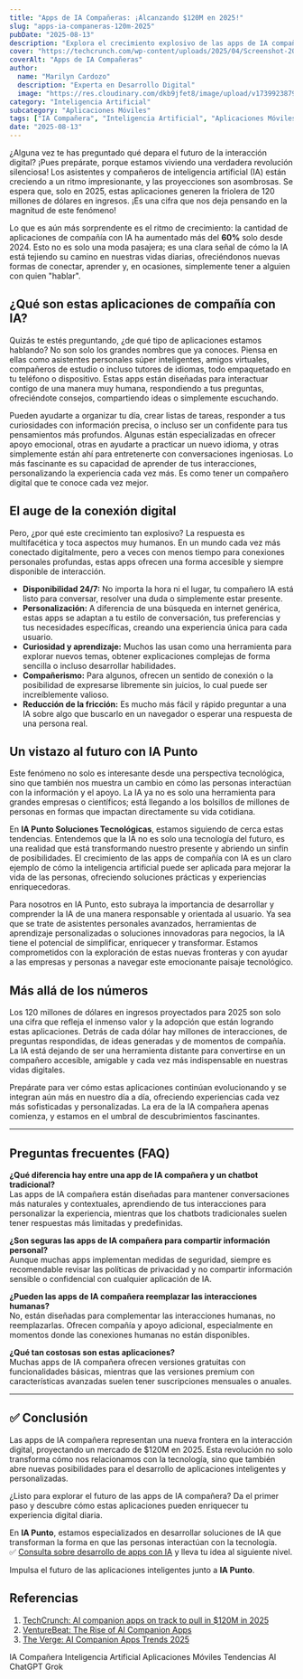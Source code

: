 ```yaml
---
title: "Apps de IA Compañeras: ¡Alcanzando $120M en 2025!"
slug: "apps-ia-companeras-120m-2025"
pubDate: "2025-08-13"
description: "Explora el crecimiento explosivo de las apps de IA compañeras, proyectadas para alcanzar $120M en ingresos en 2025, y cómo transforman la interacción digital y el compañerismo."
cover: "https://techcrunch.com/wp-content/uploads/2025/04/Screenshot-2025-04-22-at-1.24.23PM.png"
coverAlt: "Apps de IA Compañeras"
author:
  name: "Marilyn Cardozo"
  description: "Experta en Desarrollo Digital"
  image: "https://res.cloudinary.com/dkb9jfet8/image/upload/v1739923879/marilyn_s2mi4a.png"
category: "Inteligencia Artificial"
subcategory: "Aplicaciones Móviles"
tags: ["IA Compañera", "Inteligencia Artificial", "Aplicaciones Móviles", "Tendencias AI", "ChatGPT", "Grok"]
date: "2025-08-13"
---
```


¿Alguna vez te has preguntado qué depara el futuro de la interacción digital? ¡Pues prepárate, porque estamos viviendo una verdadera revolución silenciosa! Los asistentes y compañeros de inteligencia artificial (IA) están creciendo a un ritmo impresionante, y las proyecciones son asombrosas. Se espera que, solo en 2025, estas aplicaciones generen la friolera de 120 millones de dólares en ingresos. ¡Es una cifra que nos deja pensando en la magnitud de este fenómeno!

Lo que es aún más sorprendente es el ritmo de crecimiento: la cantidad de aplicaciones de compañía con IA ha aumentado más del **60%** solo desde 2024. Esto no es solo una moda pasajera; es una clara señal de cómo la IA está tejiendo su camino en nuestras vidas diarias, ofreciéndonos nuevas formas de conectar, aprender y, en ocasiones, simplemente tener a alguien con quien "hablar".

<h2 id="que-son-estas-aplicaciones-de-compania-con-ia">¿Qué son estas aplicaciones de compañía con IA?</h2>

Quizás te estés preguntando, ¿de qué tipo de aplicaciones estamos hablando? No son solo los grandes nombres que ya conoces. Piensa en ellas como asistentes personales súper inteligentes, amigos virtuales, compañeros de estudio o incluso tutores de idiomas, todo empaquetado en tu teléfono o dispositivo. Estas apps están diseñadas para interactuar contigo de una manera muy humana, respondiendo a tus preguntas, ofreciéndote consejos, compartiendo ideas o simplemente escuchando.

Pueden ayudarte a organizar tu día, crear listas de tareas, responder a tus curiosidades con información precisa, o incluso ser un confidente para tus pensamientos más profundos. Algunas están especializadas en ofrecer apoyo emocional, otras en ayudarte a practicar un nuevo idioma, y otras simplemente están ahí para entretenerte con conversaciones ingeniosas. Lo más fascinante es su capacidad de aprender de tus interacciones, personalizando la experiencia cada vez más. Es como tener un compañero digital que te conoce cada vez mejor.

<h2 id="el-auge-de-la-conexion-digital">El auge de la conexión digital</h2>

Pero, ¿por qué este crecimiento tan explosivo? La respuesta es multifacética y toca aspectos muy humanos. En un mundo cada vez más conectado digitalmente, pero a veces con menos tiempo para conexiones personales profundas, estas apps ofrecen una forma accesible y siempre disponible de interacción.

- **Disponibilidad 24/7:** No importa la hora ni el lugar, tu compañero IA está listo para conversar, resolver una duda o simplemente estar presente.
- **Personalización:** A diferencia de una búsqueda en internet genérica, estas apps se adaptan a tu estilo de conversación, tus preferencias y tus necesidades específicas, creando una experiencia única para cada usuario.
- **Curiosidad y aprendizaje:** Muchos las usan como una herramienta para explorar nuevos temas, obtener explicaciones complejas de forma sencilla o incluso desarrollar habilidades.
- **Compañerismo:** Para algunos, ofrecen un sentido de conexión o la posibilidad de expresarse libremente sin juicios, lo cual puede ser increíblemente valioso.
- **Reducción de la fricción:** Es mucho más fácil y rápido preguntar a una IA sobre algo que buscarlo en un navegador o esperar una respuesta de una persona real.

<h2 id="un-vistazo-al-futuro-con-ia-punto">Un vistazo al futuro con IA Punto</h2>

Este fenómeno no solo es interesante desde una perspectiva tecnológica, sino que también nos muestra un cambio en cómo las personas interactúan con la información y el apoyo. La IA ya no es solo una herramienta para grandes empresas o científicos; está llegando a los bolsillos de millones de personas en formas que impactan directamente su vida cotidiana.

En **IA Punto Soluciones Tecnológicas**, estamos siguiendo de cerca estas tendencias. Entendemos que la IA no es solo una tecnología del futuro, es una realidad que está transformando nuestro presente y abriendo un sinfín de posibilidades. El crecimiento de las apps de compañía con IA es un claro ejemplo de cómo la inteligencia artificial puede ser aplicada para mejorar la vida de las personas, ofreciendo soluciones prácticas y experiencias enriquecedoras.

Para nosotros en IA Punto, esto subraya la importancia de desarrollar y comprender la IA de una manera responsable y orientada al usuario. Ya sea que se trate de asistentes personales avanzados, herramientas de aprendizaje personalizadas o soluciones innovadoras para negocios, la IA tiene el potencial de simplificar, enriquecer y transformar. Estamos comprometidos con la exploración de estas nuevas fronteras y con ayudar a las empresas y personas a navegar este emocionante paisaje tecnológico.

<h2 id="mas-alla-de-los-numeros">Más allá de los números</h2>

Los 120 millones de dólares en ingresos proyectados para 2025 son solo una cifra que refleja el inmenso valor y la adopción que están logrando estas aplicaciones. Detrás de cada dólar hay millones de interacciones, de preguntas respondidas, de ideas generadas y de momentos de compañía. La IA está dejando de ser una herramienta distante para convertirse en un compañero accesible, amigable y cada vez más indispensable en nuestras vidas digitales.

Prepárate para ver cómo estas aplicaciones continúan evolucionando y se integran aún más en nuestro día a día, ofreciendo experiencias cada vez más sofisticadas y personalizadas. La era de la IA compañera apenas comienza, y estamos en el umbral de descubrimientos fascinantes.

---

## Preguntas frecuentes (FAQ)

**¿Qué diferencia hay entre una app de IA compañera y un chatbot tradicional?**  
Las apps de IA compañera están diseñadas para mantener conversaciones más naturales y contextuales, aprendiendo de tus interacciones para personalizar la experiencia, mientras que los chatbots tradicionales suelen tener respuestas más limitadas y predefinidas.

**¿Son seguras las apps de IA compañera para compartir información personal?**  
Aunque muchas apps implementan medidas de seguridad, siempre es recomendable revisar las políticas de privacidad y no compartir información sensible o confidencial con cualquier aplicación de IA.

**¿Pueden las apps de IA compañera reemplazar las interacciones humanas?**  
No, están diseñadas para complementar las interacciones humanas, no reemplazarlas. Ofrecen compañía y apoyo adicional, especialmente en momentos donde las conexiones humanas no están disponibles.

**¿Qué tan costosas son estas aplicaciones?**  
Muchas apps de IA compañera ofrecen versiones gratuitas con funcionalidades básicas, mientras que las versiones premium con características avanzadas suelen tener suscripciones mensuales o anuales.

---

## ✅ Conclusión

Las apps de IA compañera representan una nueva frontera en la interacción digital, proyectando un mercado de $120M en 2025. Esta revolución no solo transforma cómo nos relacionamos con la tecnología, sino que también abre nuevas posibilidades para el desarrollo de aplicaciones inteligentes y personalizadas.

¿Listo para explorar el futuro de las apps de IA compañera? Da el primer paso y descubre cómo estas aplicaciones pueden enriquecer tu experiencia digital diaria.

En **IA Punto**, estamos especializados en desarrollar soluciones de IA que transforman la forma en que las personas interactúan con la tecnología.  
✅ <a href="https://www.iapunto.com/contacto" target="_blank" rel="noopener noreferrer">Consulta sobre desarrollo de apps con IA</a> y lleva tu idea al siguiente nivel.

Impulsa el futuro de las aplicaciones inteligentes junto a **IA Punto**.

<h2 id="referencias">Referencias</h2>

1. <a href="https://techcrunch.com/2025/08/12/ai-companion-apps-on-track-to-pull-in-120m-in-2025/" target="_blank" rel="noopener noreferrer">TechCrunch: AI companion apps on track to pull in $120M in 2025</a>
2. <a href="https://www.venturebeat.com/ai-companion-apps-growth-2025/" target="_blank" rel="noopener noreferrer">VentureBeat: The Rise of AI Companion Apps</a>
3. <a href="https://www.theverge.com/c/24300623/ai-companions-replika-openai-chatgpt-assistant-romance" target="_blank" rel="noopener noreferrer">The Verge: AI Companion Apps Trends 2025</a>

<div class="flex flex-wrap gap-2 mt-8">
  <span class="inline-block px-3 py-1 bg-primary-100 text-primary-700 text-xs font-semibold rounded-full shadow-sm">IA Compañera</span>
  <span class="inline-block px-3 py-1 bg-primary-100 text-primary-700 text-xs font-semibold rounded-full shadow-sm">Inteligencia Artificial</span>
  <span class="inline-block px-3 py-1 bg-primary-100 text-primary-700 text-xs font-semibold rounded-full shadow-sm">Aplicaciones Móviles</span>
  <span class="inline-block px-3 py-1 bg-primary-100 text-primary-700 text-xs font-semibold rounded-full shadow-sm">Tendencias AI</span>
  <span class="inline-block px-3 py-1 bg-primary-100 text-primary-700 text-xs font-semibold rounded-full shadow-sm">ChatGPT</span>
  <span class="inline-block px-3 py-1 bg-primary-100 text-primary-700 text-xs font-semibold rounded-full shadow-sm">Grok</span>
</div>